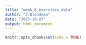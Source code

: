 ```yaml
---
title: "week_8_exercises_data"
author: "J.Blondeau"
date: "2023-10-07"
output: html_document
---
```


```r
knitr::opts_chunk$set(echo = TRUE)
```


